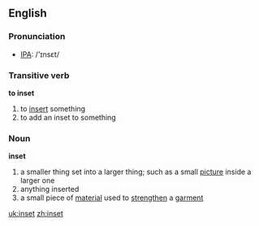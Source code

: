 ==English==
=== Pronunciation ===
*[[w:IPA|IPA]]: /'ɪnsεt/

===Transitive verb===
'''to inset'''
# to [[insert]] something
# to add an inset to something
===Noun===
'''inset'''
# a smaller thing set into a larger thing; such as a small [[picture]] inside a larger one
# anything inserted
# a small piece of [[material]] used to [[strengthen]] a [[garment]]

[[uk:inset]]
[[zh:inset]]